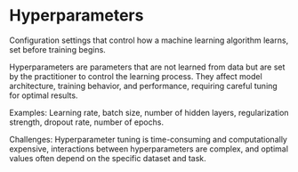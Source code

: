 # Hyperparameters

Configuration settings that control how a machine learning algorithm learns, set before training begins.

Hyperparameters are parameters that are not learned from data but are set by the practitioner to control the learning process. They affect model architecture, training behavior, and performance, requiring careful tuning for optimal results.

Examples: Learning rate, batch size, number of hidden layers, regularization strength, dropout rate, number of epochs.

Challenges: Hyperparameter tuning is time-consuming and computationally expensive, interactions between hyperparameters are complex, and optimal values often depend on the specific dataset and task.